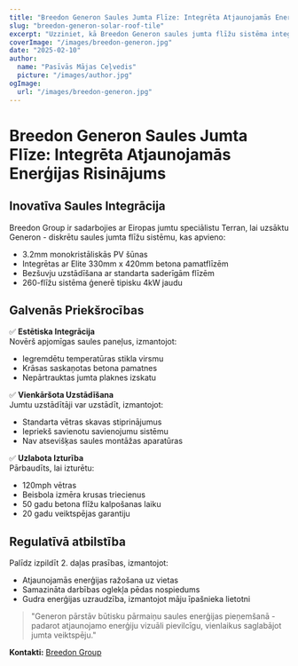 ```yaml
---
title: "Breedon Generon Saules Jumta Flīze: Integrēta Atjaunojamās Enerģijas Risinājums"
slug: "breedon-generon-solar-roof-tile"
excerpt: "Uzziniet, kā Breedon Generon saules jumta flīžu sistēma integrē atjaunojamās enerģijas ražošanu ar tradicionālo jumta estētiku."
coverImage: "/images/breedon-generon.jpg"
date: "2025-02-10"
author:
  name: "Pasīvās Mājas Ceļvedis"
  picture: "/images/author.jpg"
ogImage:
  url: "/images/breedon-generon.jpg"
---
```


# Breedon Generon Saules Jumta Flīze: Integrēta Atjaunojamās Enerģijas Risinājums

## Inovatīva Saules Integrācija

Breedon Group ir sadarbojies ar Eiropas jumtu speciālistu Terran, lai uzsāktu Generon - diskrētu saules jumta flīžu sistēmu, kas apvieno:

- 3.2mm monokristāliskās PV šūnas
- Integrētas ar Elite 330mm x 420mm betona pamatflīzēm
- Bezšuvju uzstādīšana ar standarta saderīgām flīzēm
- 260-flīžu sistēma ģenerē tipisku 4kW jaudu

## Galvenās Priekšrocības

✅ **Estētiska Integrācija**  
Novērš apjomīgas saules paneļus, izmantojot:
- Iegremdētu temperatūras stikla virsmu
- Krāsas saskaņotas betona pamatnes
- Nepārtrauktas jumta plaknes izskatu

✅ **Vienkāršota Uzstādīšana**  
Jumtu uzstādītāji var uzstādīt, izmantojot:
- Standarta vētras skavas stiprinājumus
- Iepriekš savienotu savienojumu sistēmu
- Nav atsevišķas saules montāžas aparatūras

✅ **Uzlabota Izturība**  
Pārbaudīts, lai izturētu:
- 120mph vētras
- Beisbola izmēra krusas triecienus
- 50 gadu betona flīžu kalpošanas laiku
- 20 gadu veiktspējas garantiju

## Regulatīvā atbilstība

Palīdz izpildīt 2. daļas prasības, izmantojot:
- Atjaunojamās enerģijas ražošana uz vietas
- Samazināta darbības oglekļa pēdas nospiedums
- Gudra enerģijas uzraudzība, izmantojot māju īpašnieka lietotni

> "Generon pārstāv būtisku pārmaiņu saules enerģijas pieņemšanā - padarot atjaunojamo enerģiju vizuāli pievilcīgu, vienlaikus saglabājot jumta veiktspēju."  

**Kontakti:** [Breedon Group](https://www.breedongroup.com)